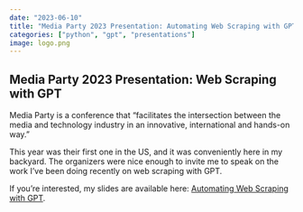 ```yaml
---
date: "2023-06-10"
title: "Media Party 2023 Presentation: Automating Web Scraping with GPT"
categories: ["python", "gpt", "presentations"]
image: logo.png
---
```


## Media Party 2023 Presentation: Web Scraping with GPT

Media Party is a conference that "facilitates the intersection between the media and technology industry in an innovative, international and hands-on way."

This year was their first one in the US, and it was conveniently here in my backyard. The organizers were nice enough to invite me to speak on the work I've been doing recently on web scraping with GPT.

If you're interested, my slides are available here: [Automating Web Scraping with GPT](/presentations/scrapeghost-mediaparty-2023/).